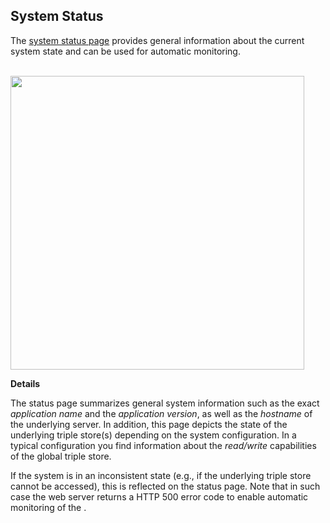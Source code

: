 == System Status ==

The <a href="../status">system status page</a> provides general information about the current system state and can be used for automatic monitoring.

<br/>

<img src="../images/help/status_page.png" width="470px" />

'''Details'''

The status page summarizes general system information such as the exact ''application name'' and the ''application version'', as well as the ''hostname'' of the underlying server. In addition, this page depicts the state of the underlying triple store(s) depending on the system configuration. In a typical configuration you find information about the ''read/write'' capabilities of the global triple store.

If the system is in an inconsistent state (e.g., if the underlying triple store cannot be accessed), this is reflected on the status page. Note that in such case the web server returns a HTTP 500 error code to enable automatic monitoring of the {{PRODUCT}}.
